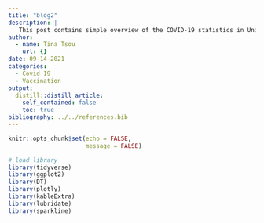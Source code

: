 ```yaml
---
title: "blog2"
description: |
   This post contains simple overview of the COVID-19 statistics in United Kingdom and the vaccination statistics up till August, 2021.
author:
  - name: Tina Tsou
    url: {}
date: 09-14-2021
categories:
  - Covid-19
  - Vaccination
output:
  distill::distill_article:
    self_contained: false
    toc: true
bibliography: ../../references.bib
---
```


```r
knitr::opts_chunk$set(echo = FALSE,
                      message = FALSE)

```

```r
# load library
library(tidyverse)
library(ggplot2)
library(DT)
library(plotly)
library(kableExtra)
library(lubridate)
library(sparkline)
```


